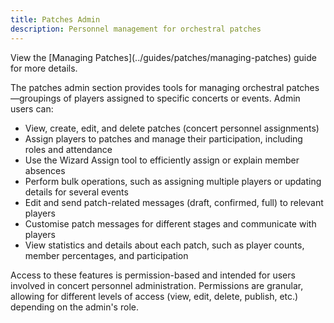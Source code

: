 ```yaml
---
title: Patches Admin
description: Personnel management for orchestral patches
---
```


<Note>
  View the [Managing Patches](../guides/patches/managing-patches) guide for more details.
</Note>

The patches admin section provides tools for managing orchestral patches—groupings of players assigned to specific concerts or events. Admin users can:

- View, create, edit, and delete patches (concert personnel assignments)
- Assign players to patches and manage their participation, including roles and attendance
- Use the Wizard Assign tool to efficiently assign or explain member absences
- Perform bulk operations, such as assigning multiple players or updating details for several events
- Edit and send patch-related messages (draft, confirmed, full) to relevant players
- Customise patch messages for different stages and communicate with players
- View statistics and details about each patch, such as player counts, member percentages, and participation

Access to these features is permission-based and intended for users involved in concert personnel administration. Permissions are granular, allowing for different levels of access (view, edit, delete, publish, etc.) depending on the admin's role.

